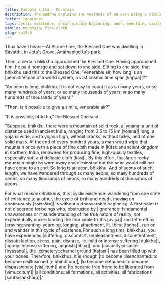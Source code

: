 ```yaml
---
title: Pabbata sutta - Mountain
description: The Buddha explains the vastness of an aeon using a simile of wiping a mountain with a piece of fine cloth.
fetter: ignorance
tags: cyclic existence, inconceivable beginning, aeon, mountain, simile, ignorance, craving, disenchantment, detachment, liberation, sn, sn12-21, sn15
simile: mountain, fine cloth
slug: sn15.5
---
```


Thus have I heard—At At one time, the Blessed One was dwelling in Sāvatthi, in Jeta's Grove, Anāthapiṇḍika's park.

Then, a certain bhikkhu approached the Blessed One. Having approached him, he paid homage and sat down to one side. Sitting to one side, that bhikkhu said this to the Blessed One: "Venerable sir, how long is an |aeon::lifespan of a world system, a vast cosmic time span [kappa]|?"

"An aeon is long, bhikkhu. It is not easy to count it as so many years, or so many hundreds of years, or so many thousands of years, or so many hundreds of thousands of years."

"Then, is it possible to give a simile, venerable sir?"

"It is possible, bhikkhu," the Blessed One said.

"Suppose, bhikkhu, there were a mountain of solid rock, a |yojana::a unit of distance used in ancient India, ranging from 3.5 to 15 km [yojana]| long, a yojana wide, and a yojana high, without cracks, without holes, and of one solid mass. At the end of every hundred years, a man would wipe that mountain once with a piece of fine cloth made in |Kāsi::an ancient kingdom in northern India, renowned for producing fine, high-quality textiles, especially soft and delicate cloth [kāsi]|. By this effort, that large rocky mountain might be worn away and eliminated but the aeon would still not have come to an end. So long is an aeon, bhikkhu. And of aeons of such length, we have wandered through so many aeons, so many hundreds of aeons, so many thousands of aeons, so many hundreds of thousands of aeons.

For what reason? Bhikkhus, this |cyclic existence::wandering from one state of existence to another, the cycle of birth and death, moving on continuously [saṁsāra]| is without a discoverable beginning. A first point is not discerned for beings who, obstructed by |ignorance::fundamental unawareness or misunderstanding of the true nature of reality, not experientially understanding the four noble truths [avijjā]| and fettered by |craving::wanting, yearning, longing, attachment, lit. thirst [taṇha]|, run on and wander in this cycle of existence. For such a long time, bhikkhus, you have experienced |suffering::discomfort, unpleasantness, discontentment, dissatisfaction, stress, pain, disease, i.e. mild or intense suffering [dukkha]|, |agony::intense suffering, anguish [tibba]|, and |calamity::disaster [byasana]|, the |cemetery::charnel ground [kaṭasī]| has been filled up with your bones. Therefore, bhikkhus, it is enough |to become disenchanted::to become disillusioned [nibbindituṃ]|, |to become detached::to become dispassionate [virajjituṁ]| and |to become free from::to be liberated from [vimuccituṃ]| |all conditions::all formations, all activities, all fabrications [sabbasaṅkhāra]|."